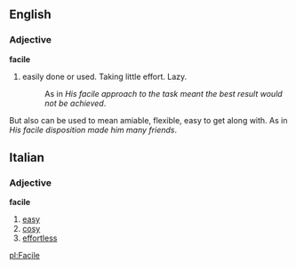 ==English==
===Adjective===
'''facile''' 

# easily done or used. Taking little effort. Lazy. 
#:As in ''His facile approach to the task meant the best result would not be achieved''. 

But also can be used to mean amiable, flexible, easy to get along with. As in ''His facile disposition made him many friends''.

==Italian==
===Adjective===
'''facile'''

# [[easy]]
# [[cosy]]
# [[effortless]]

[[pl:Facile]]